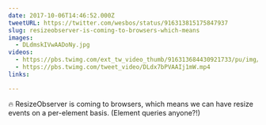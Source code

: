 ```yaml
---
date: 2017-10-06T14:46:52.000Z
tweetURL: https://twitter.com/wesbos/status/916313815175847937
slug: resizeobserver-is-coming-to-browsers-which-means
images:
  - DLdmskIVwAADoNy.jpg
videos:
  - https://pbs.twimg.com/ext_tw_video_thumb/916313684430921733/pu/img/MI45Dlzawk__KavM.mp4
  - https://pbs.twimg.com/tweet_video/DLdx7bPVAAIj1mW.mp4
links:

---
```

🔥 ResizeObserver is coming to browsers, which means we can have resize events on a per-element basis. (Element queries anyone?!)
